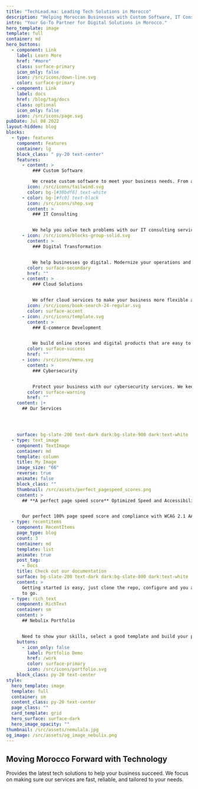 ```yaml
---
title: "TechLead.ma: Leading Tech Solutions in Morocco"
description: "Helping Moroccan Businesses with Custom Software, IT Consulting, and Digital Services"
intro: "Your Go-To Partner for Digital Solutions in Morocco."
hero_template: image
template: full
container: md
hero_buttons:
  - component: Link
    label: Learn More
    href: "#more"
    class: surface-primary
    icon_only: false
    icon: /src/icons/down-line.svg
    color: surface-primary
  - component: Link
    label: docs
    href: /blog/tag/docs
    class: optional
    icon_only: false
    icon: /src/icons/page.svg
pubDate: Jul 08 2022
layout-hidden: blog
blocks:
  - type: features
    component: Features
    container: lg
    block_class: " py-20 text-center"
    features:
      - content: >
          ### Custom Software

          We create custom software to meet your business needs. From apps to big software systems, we build it all.
        icon: /src/icons/tailwind.svg
        color: bg-[#38bdf8] text-white
      - color: bg-[#fc0] text-black
        icon: /src/icons/shop.svg
        content: >
          ### IT Consulting


          We help you solve tech problems with our IT consulting services. Get advice on strategy, security, and more.
      - icon: /src/icons/blocks-group-solid.svg
        content: >
          ### Digital Transformation


          We help businesses go digital. Modernize your operations and stay ahead in the market.
        color: surface-secondary
        href: ""
      - content: >
          ### Cloud Solutions


          We offer cloud services to make your business more flexible and scalable.
        icon: /src/icons/book-search-24-regular.svg
        color: surface-accent
      - icon: /src/icons/template.svg
        content: >
          ### E-commerce Development


          We build online stores and digital products that are easy to use and effective.
        color: surface-success
        href: ""
      - icon: /src/icons/menu.svg
        content: >
          ### Cybersecurity


          Protect your business with our cybersecurity services. We keep your data safe.
        color: surface-warning
        href: ""
    content: |+
      ## Our Services




    surface: bg-slate-200 text-dark dark:bg-slate-900 dark:text-white
  - type: text_image
    component: TextImage
    container: md
    template: column
    title: My Image
    image_size: "66"
    reverse: true
    animate: false
    block_class: ""
    thumbnail: /src/assets/perfect_pagespeed_scores.png
    content: >
      ## **A perfect page speed score** Optimized Speed and Accessibility


      Our perfect 100% page speed score and compliance with WCAG 2.1 AA standards reflect our commitment. We've optimized speed and accessibility, ensuring a superior user experience for all.
  - type: recentitems
    component: RecentItems
    page_type: blog
    count: 3
    container: md
    template: list
    animate: true
    post_tag:
      - Docs
    title: Check out our documentation
    surface: bg-slate-200 text-dark dark:bg-slate-800 dark:text-white
    content: >
      Getting started is easy, just clone the repo, configure and you are ready
      to go.
  - type: rich_text
    component: RichText
    container: sm
    content: >
      ## Nebulix Portfolio


      Need to show your skills, select a good template and build your portfolio with nebulix.
    buttons:
      - icon_only: false
        label: Portfolio Demo
        href: /work
        color: surface-primary
        icon: /src/icons/portfolio.svg
    block_class: py-20 text-center
style:
  hero_template: image
  template: full
  container: sm
  content_class: py-20 text-center
  page_class: ""
  card_template: grid
  hero_surface: surface-dark
  hero_image_opacity: ""
thumbnail: /src/assets/nemulala.jpg
og_image: /src/assets/og_image_nebulix.png
---
```


## Moving Morocco Forward with Technology

Provides the latest tech solutions to help your business succeed. We focus on making sure our services are fast, reliable, and tailored to your needs.
